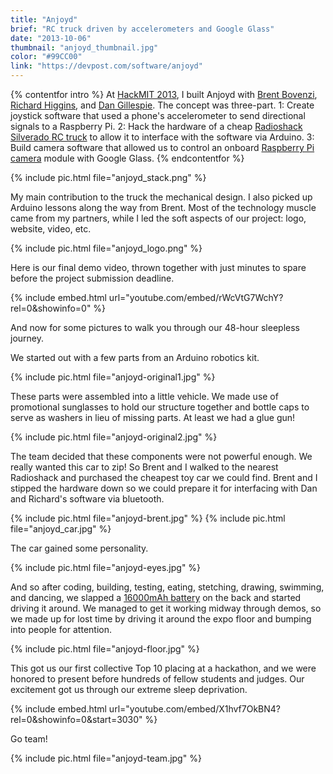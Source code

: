 ```yaml
---
title: "Anjoyd"
brief: "RC truck driven by accelerometers and Google Glass"
date: "2013-10-06"
thumbnail: "anjoyd_thumbnail.jpg"
color: "#99CC00"
link: "https://devpost.com/software/anjoyd"
---
```


{% contentfor intro %}
At [HackMIT 2013](https://hackmit.org/), I built Anjoyd with [Brent Bovenzi](https://bbovenzi.com), [Richard Higgins](https://relh.net), and [Dan Gillespie](https://dg.gg). The concept was three-part. 1: Create joystick software that used a phone's accelerometer to send directional signals to a Raspberry Pi. 2: Hack the hardware of a cheap [Radioshack Silverado RC truck](https://www.radioshack.com/radioshack-1-10-scale-silverado-hd-rc-truck/6001051.html) to allow it to interface with the software via Arduino. 3: Build camera software that allowed us to control an onboard [Raspberry Pi camera](https://www.amazon.com/Raspberry-5MP-Camera-Board-Module/dp/B00E1GGE40) module with Google Glass.
{% endcontentfor %}

{% include pic.html file="anjoyd_stack.png" %}

My main contribution to the truck the mechanical design. I also picked up Arduino lessons along the way from Brent. Most of the technology muscle came from my partners, while I led the soft aspects of our project: logo, website, video, etc.

{% include pic.html file="anjoyd_logo.png" %}

Here is our final demo video, thrown together with just minutes to spare before the project submission deadline.

{% include embed.html url="youtube.com/embed/rWcVtG7WchY?rel=0&amp;showinfo=0" %}

And now for some pictures to walk you through our 48-hour sleepless journey.

We started out with a few parts from an Arduino robotics kit.

{% include pic.html file="anjoyd-original1.jpg" %}

These parts were assembled into a little vehicle. We made use of promotional sunglasses to hold our structure together and bottle caps to serve as washers in lieu of missing parts. At least we had a glue gun!

{% include pic.html file="anjoyd-original2.jpg" %}

The team decided that these components were not powerful enough. We really wanted this car to zip! So Brent and I walked to the nearest Radioshack and purchased the cheapest toy car we could find. Brent and I stipped the hardware down so we could prepare it for interfacing with Dan and Richard's software via bluetooth.

{% include pic.html file="anjoyd-brent.jpg" %}
{% include pic.html file="anjoyd_car.jpg" %}

The car gained some personality.

{% include pic.html file="anjoyd-eyes.jpg" %}

And so after coding, building, testing, eating, stetching, drawing, swimming, and dancing, we slapped a [16000mAh battery](https://amzn.com/B00QESCTQA) on the back and started driving it around. We managed to get it working midway through demos, so we made up for lost time by driving it around the expo floor and bumping into people for attention.

{% include pic.html file="anjoyd-floor.jpg" %}

This got us our first collective Top 10 placing at a hackathon, and we were honored to present before hundreds of fellow students and judges. Our excitement got us through our extreme sleep deprivation.

{% include embed.html url="youtube.com/embed/X1hvf7OkBN4?rel=0&amp;showinfo=0&amp;start=3030" %}

Go team!

{% include pic.html file="anjoyd-team.jpg" %}

